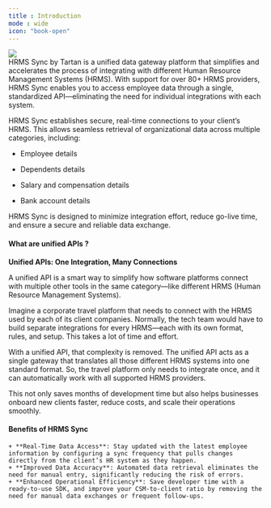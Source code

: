 ```yaml
---
title : Introduction
mode : wide
icon: "book-open"
---
```



<Frame>
   <img src="/images/hrms.png"/>
</Frame>

<br/>
HRMS Sync by Tartan is a unified data gateway platform that simplifies and accelerates the process of integrating with different Human Resource Management Systems (HRMS). With support for over 80+ HRMS providers, HRMS Sync enables you to access employee data through a single, standardized API—eliminating the need for individual integrations with each system.

HRMS Sync establishes secure, real-time connections to your client’s HRMS. This allows seamless retrieval of organizational data across multiple categories, including:

+ Employee details

+ Dependents details

+ Salary and compensation details

+ Bank account details
 
HRMS Sync is designed to minimize integration effort, reduce go-live time, and ensure a secure and reliable data exchange. 

#### What are unified APIs ?

**Unified APIs: One Integration, Many Connections**

A unified API is a smart way to simplify how software platforms connect with multiple other tools in the same category—like different HRMS (Human Resource Management Systems).

Imagine a corporate travel platform that needs to connect with the HRMS used by each of its client companies. Normally, the tech team would have to build separate integrations for every HRMS—each with its own format, rules, and setup. This takes a lot of time and effort.

With a unified API, that complexity is removed. The unified API acts as a single gateway that translates all those different HRMS systems into one standard format. So, the travel platform only needs to integrate once, and it can automatically work with all supported HRMS providers.

This not only saves months of development time but also helps businesses onboard new clients faster, reduce costs, and scale their operations smoothly.

#### Benefits of HRMS Sync
    + **Real-Time Data Access**: Stay updated with the latest employee information by configuring a sync frequency that pulls changes directly from the client’s HR system as they happen.
    + **Improved Data Accuracy**: Automated data retrieval eliminates the need for manual entry, significantly reducing the risk of errors.
    + **Enhanced Operational Efficiency**: Save developer time with a ready-to-use SDK, and improve your CSM-to-client ratio by removing the need for manual data exchanges or frequent follow-ups.


